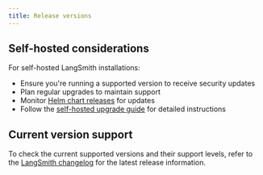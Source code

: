 ```yaml
---
title: Release versions
---
```



<ReleaseVersionPolicy product="LangSmith"/>

## Self-hosted considerations

For self-hosted LangSmith installations:

- Ensure you're running a supported version to receive security updates
- Plan regular upgrades to maintain support
- Monitor [Helm chart releases](https://github.com/langchain-ai/langsmith-helm-charts/releases) for updates
- Follow the [self-hosted upgrade guide](/langsmith/self-host-upgrades) for detailed instructions

## Current version support

To check the current supported versions and their support levels, refer to the [LangSmith changelog](https://github.com/langchain-ai/langsmith/releases) for the latest release information.
